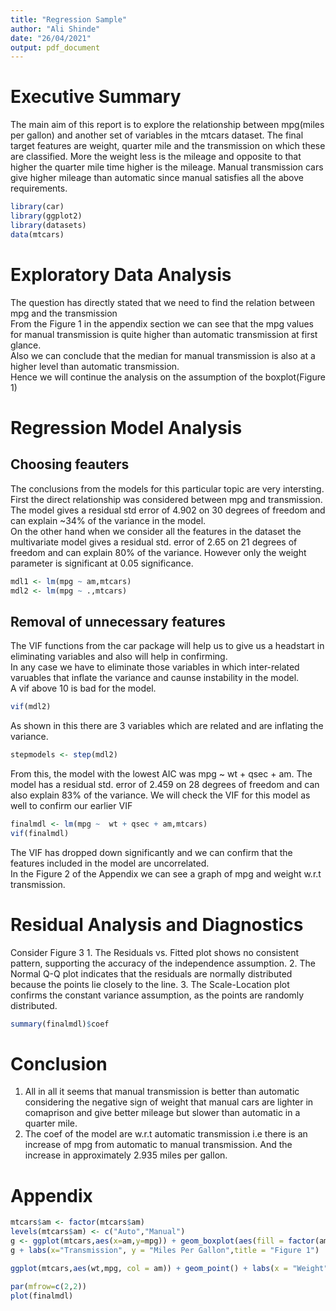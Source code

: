 ---
title: "Regression Sample"
author: "Ali Shinde"
date: "26/04/2021"
output: pdf_document
---

# Executive Summary 
The main aim of this report is to explore the relationship between mpg(miles per gallon) and another set of variables in the mtcars dataset. The final target features are weight, quarter mile and the transmission on which these are classified. More the weight less is the mileage and opposite to that higher the quarter mile time higher is the mileage. Manual transmission cars give higher mileage than automatic since manual satisfies all the above requirements.

```{r message=FALSE, warning=FALSE, include=FALSE}
library(car)
library(ggplot2)
library(datasets)
data(mtcars)
```

# Exploratory Data Analysis  
The question has directly stated that we need to find the relation between mpg
and the transmission  
From the Figure 1 in the appendix section we can see that the mpg values for 
manual transmission is quite higher than automatic transmission at first glance.  
Also we can conclude that the median for manual transmission is also at a higher 
level than automatic transmission.  
Hence we will continue the analysis on the assumption of the boxplot(Figure 1)


# Regression Model Analysis  
## Choosing feauters  
The conclusions from the models for this particular topic are very intersting. First the direct relationship was considered between mpg and transmission. The model gives a residual std error of 4.902 on 30 degrees of 
freedom and can explain ~34% of the variance in the model.  
On the other hand when we consider all the features in the dataset the multivariate model gives a residual std. error of 2.65 on 21 degrees of freedom
and can explain 80% of the variance. However only the weight parameter is significant at 0.05 significance.  
```{r}
mdl1 <- lm(mpg ~ am,mtcars)
mdl2 <- lm(mpg ~ .,mtcars)
```

## Removal of unnecessary features  
The VIF functions from the car package will help us to give us a headstart in eliminating variables and also will help in confirming.  
In any case we have to eliminate those variables in which inter-related varuables that inflate the variance and caunse instability in the model.  
A vif above 10 is bad for the model.  
```{r}
vif(mdl2)
```
As shown in this there are 3 variables which are related and are inflating the 
variance.  
```{r include=FALSE}
stepmodels <- step(mdl2) 
```
From this, the model with the lowest AIC was mpg ~ wt + qsec + am. The model has 
a residual std. error of 2.459 on 28 degrees of freedom and can also explain 
83% of the variance. We will check the VIF for this model as well to confirm our
earlier VIF

```{r}
finalmdl <- lm(mpg ~  wt + qsec + am,mtcars)
vif(finalmdl)
```
The VIF has dropped down significantly and we can confirm that the features included in the model are uncorrelated.  
In the Figure 2 of the Appendix we can see a graph of mpg and weight w.r.t transmission.  

# Residual Analysis and Diagnostics 
Consider Figure 3
1. The Residuals vs. Fitted plot shows no consistent pattern, supporting the accuracy of the independence assumption.
2. The Normal Q-Q plot indicates that the residuals are normally distributed because the points lie closely to the line.
3. The Scale-Location plot confirms the constant variance assumption, as the points are randomly distributed.
```{r}
summary(finalmdl)$coef
```
# Conclusion
1. All in all it seems that manual transmission is better than automatic considering the negative sign of weight that manual cars are lighter in comaprison and give better mileage but slower than automatic in a quarter mile.  
2. The coef of the model are w.r.t automatic transmission i.e there is an increase of mpg from automatic to manual transmission. And the increase in approximately 
2.935 miles per gallon.



# Appendix

```{r}
mtcars$am <- factor(mtcars$am)
levels(mtcars$am) <- c("Auto","Manual")
g <- ggplot(mtcars,aes(x=am,y=mpg)) + geom_boxplot(aes(fill = factor(am))) 
g + labs(x="Transmission", y = "Miles Per Gallon",title = "Figure 1")
```

```{r fig.height=3.5}
ggplot(mtcars,aes(wt,mpg, col = am)) + geom_point() + labs(x = "Weight",y = "Miles per Gallon", title = "Figure 2")
```

```{r}
par(mfrow=c(2,2))
plot(finalmdl)
```

